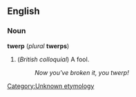 ==English==
===Noun===
'''twerp''' (''plural'' '''twerps''')

#(''British colloquial'') A fool.<!--used outside Britain?-->
#:''Now you've broken it, you twerp!''

[[Category:Unknown etymology]]<!--SOED-->